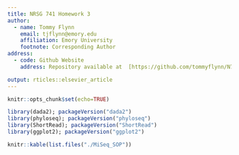 ```yaml
---
title: NRSG 741 Homework 3
author:
  - name: Tommy Flynn
    email: tjflynn@emory.edu
    affiliation: Emory University
    footnote: Corresponding Author
address:
  - code: Github Website
    address: Repository available at  [https://github.com/tommyflynn/N741_Homework]

output: rticles::elsevier_article
---
```

```r
knitr::opts_chunk$set(echo=TRUE)
```

```r
library(dada2); packageVersion("dada2")
library(phyloseq); packageVersion("phyloseq")
library(ShortRead); packageVersion("ShortRead")
library(ggplot2); packageVersion("ggplot2")
```

```r
knitr::kable(list.files("./MiSeq_SOP"))
```